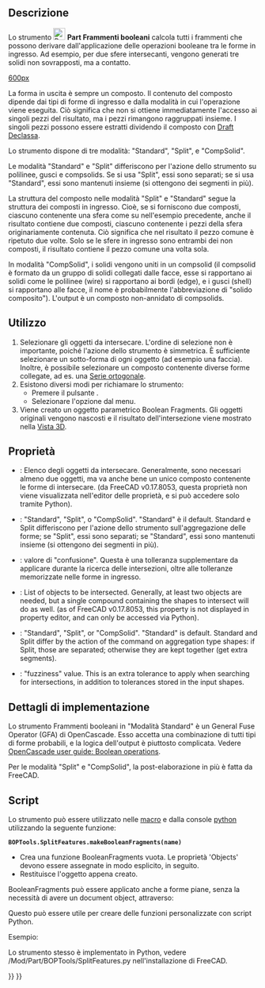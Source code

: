 <languages/>

{{Docnav/it
|[[Part_JoinCutout/it|Asporta con oggetto]]
|[[Part_SliceApart/it|Affetta in parti]]
|[[Part_Workbench/it|Part]]
|IconL=Part_JoinCutout.svg
|IconR=Part_SliceApart.svg
|IconC=Workbench_Part.svg
}}

{{GuiCommand/it
|Name=Part BooleanFragments
|Name/it=Part Frammenti booleani
|MenuLocation=Parte → Dividi → Frammenti booleani
|Workbenches=[[Part_Workbench/it|Part]]
|Version=0.17
|SeeAlso=[[Part_Slice/it|Affetta in composto]], [[Part_XOR/it|Part XOR]], [[Part_CompJoinFeatures/it|Giunzione]], [[Part_Boolean/it|Operazione booleana]]
}}

<span id="Description"></span>
==Descrizione== 

<div class="mw-translate-fuzzy">
Lo strumento [[Image:Part_BooleanFragments.svg|24px]] '''Part Frammenti booleani'''  calcola tutti i frammenti che possono derivare dall'applicazione delle operazioni booleane tra le forme in ingresso. Ad esempio, per due sfere intersecanti, vengono generati tre solidi non sovrapposti, ma a contatto.
</div> 

[[image:Part_BooleanFragments_Demo.png|600px]]
{{Caption|Nella figura qui sopra, i pezzi sono stati separati manualmente dopo l'operazione, per rendere visibili le singole parti.}}

La forma in uscita è sempre un composto. Il contenuto del composto dipende dai tipi di forme di ingresso e dalla modalità in cui l'operazione viene eseguita. Ciò significa che non si ottiene immediatamente l'accesso ai singoli pezzi del risultato, ma i pezzi rimangono raggruppati insieme. I singoli pezzi possono essere estratti dividendo il composto con [[Draft_Downgrade/it|Draft Declassa]].

<div class="mw-translate-fuzzy">
Lo strumento dispone di tre modalità: "Standard", "Split", e "CompSolid".
</div>

<div class="mw-translate-fuzzy">
Le modalità "Standard" e "Split" differiscono per l'azione dello strumento su polilinee, gusci e compsolids. Se si usa "Split", essi sono separati; se si usa "Standard", essi sono mantenuti insieme (si ottengono dei segmenti in più).
</div>

La struttura del composto nelle modalità "Split" e "Standard" segue la struttura dei composti in ingresso. Cioè, se si forniscono due composti, ciascuno contenente una sfera come su nell'esempio precedente, anche il risultato contiene due composti, ciascuno contenente i pezzi della sfera originariamente contenuta. Ciò significa che nel risultato il pezzo comune è ripetuto due volte. Solo se le sfere in ingresso sono entrambi dei non composti, il risultato contiene il pezzo comune una volta sola.

In modalità  "CompSolid", i solidi vengono uniti in un compsolid (il compsolid è formato da un gruppo di solidi collegati dalle facce, esse si rapportano ai solidi come le polilinee (wire) si rapportano ai bordi (edge), e i gusci (shell) si rapportano alle facce, il nome è probabilmente l'abbreviazione di "solido composito"). L'output è un composto non-annidato di compsolids.

<span id="Usage"></span>
==Utilizzo== 

<div class="mw-translate-fuzzy">
# Selezionare gli oggetti da intersecare. L'ordine di selezione non è importante, poiché l'azione dello strumento è simmetrica. È sufficiente selezionare un sotto-forma di ogni oggetto (ad esempio una faccia). Inoltre, è possibile selezionare un composto contenente diverse forme collegate, ad es. una [[Draft_OrthoArray/it|Serie ortogonale]].
# Esistono diversi modi per richiamare lo strumento:
#* Premere il pulsante {{Button|[[Image:Part_BooleanFragments.svg|16px]] [[Part_BooleanFragments/it|Frammenti booleani]]}}.
#* Selezionare l'opzione {{MenuCommand|Parte → Dividi → [[Image:Part_BooleanFragments.svg|16px]] Frammenti booleani}} dal menu.
# Viene creato un oggetto parametrico Boolean Fragments. Gli oggetti originali vengono nascosti e il risultato dell'intersezione viene mostrato nella [[3D_view/it|Vista 3D]].
</div>

<span id="Properties"></span>
==Proprietà== 

<div class="mw-translate-fuzzy">
{{TitleProperty|Boolean Fragments}}
* {{PropertyData|Objects}}: Elenco degli oggetti da intersecare. Generalmente, sono necessari almeno due oggetti, ma va anche bene un unico composto contenente le forme di intersecare. (da FreeCAD v0.17.8053, questa proprietà non viene visualizzata nell'editor delle proprietà, e si può accedere solo tramite Python).
* {{PropertyData|Mode}}: "Standard", "Split", o "CompSolid". "Standard" è il default. Standard e Split differiscono per l'azione dello strumento sull'aggregazione delle forme; se "Split", essi sono separati; se "Standard", essi sono mantenuti insieme (si ottengono dei segmenti in più).
* {{PropertyData|Tolerance}}: valore di "confusione". Questa è una tolleranza supplementare da applicare durante la ricerca delle intersezioni, oltre alle tolleranze memorizzate nelle forme in ingresso.
</div>

<div lang="en" dir="ltr" class="mw-content-ltr">
* {{PropertyData|Objects}}: List of objects to be intersected. Generally, at least two objects are needed, but a single compound containing the shapes to intersect will do as well. (as of FreeCAD v0.17.8053, this property is not displayed in property editor, and can only be accessed via Python).
* {{PropertyData|Mode}}: "Standard", "Split", or "CompSolid". "Standard" is default. Standard and Split differ by the action of the command on aggregation type shapes: if Split, those are separated; otherwise they are kept together (get extra segments).
* {{PropertyData|Tolerance}}: "fuzziness" value. This is an extra tolerance to apply when searching for intersections, in addition to tolerances stored in the input shapes.
</div>

<span id="Implementation_details"></span>
==Dettagli di implementazione==

<div class="mw-translate-fuzzy">
Lo strumento Frammenti booleani in "Modalità Standard" è un General Fuse Operator (GFA) di OpenCascade. Esso accetta una combinazione di tutti tipi di forme probabili, e la logica dell'output è piuttosto complicata. Vedere [https://www.opencascade.com/doc/occt-7.0.0/overview/html/occt_user_guides__boolean_operations.html OpenCascade user guide: Boolean operations].
</div>

Per le modalità "Split" e "CompSolid", la post-elaborazione in più è fatta da FreeCAD.

<span id="Scripting"></span>
==Script== 

<div class="mw-translate-fuzzy">
Lo strumento può essere utilizzato nelle [[Macros/it|macro]] e dalla console [[Python/it|python]] utilizzando la seguente funzione:
</div>
 '''BOPTools.SplitFeatures.makeBooleanFragments(name)'''

* Crea una funzione BooleanFragments vuota. Le proprietà 'Objects' devono essere assegnate in modo esplicito, in seguito.
* Restituisce l'oggetto appena creato.

BooleanFragments può essere applicato anche a forme piane, senza la necessità di avere un document object, attraverso:

{{code|code=
import BOPTools.SplitAPI
BOPTools.SplitAPI.booleanFragments(list_of_shapes, mode, tolerance = 0.0)

# OR, for Standard mode:

list_of_shapes = [App.ActiveDocument.Sphere.Shape, App.ActiveDocument.Sphere001.Shape]
pieces, map = list_of_shapes[0].generalFuse(list_of_shapes[1:], tolerance)
# pieces receives a compound of shapes; map receives a list of lists of shapes, defining list_of_shapes <--> pieces correspondence 
}}
Questo può essere utile per creare delle funzioni personalizzate con script Python.

Esempio:
{{code|code=
import BOPTools.SplitFeatures
j = BOPTools.SplitFeatures.makeBooleanFragments(name= 'BooleanFragments')
j.Objects = FreeCADGui.Selection.getSelection() 
}}

<div class="mw-translate-fuzzy">
Lo strumento stesso è implementato in Python, vedere /Mod/Part/BOPTools/SplitFeatures.py nell'installazione di FreeCAD.
</div>


{{Docnav/it
|[[Part_JoinCutout/it|Asporta con oggetto]]
|[[Part_SliceApart/it|Affetta in parti]]
|[[Part_Workbench/it|Part]]
|IconL=Part_JoinCutout.svg
|IconR=Part_SliceApart.svg
|IconC=Workbench_Part.svg
}}

{{Part_Tools_navi{{#translation:}}}}
{{Userdocnavi{{#translation:}}}}